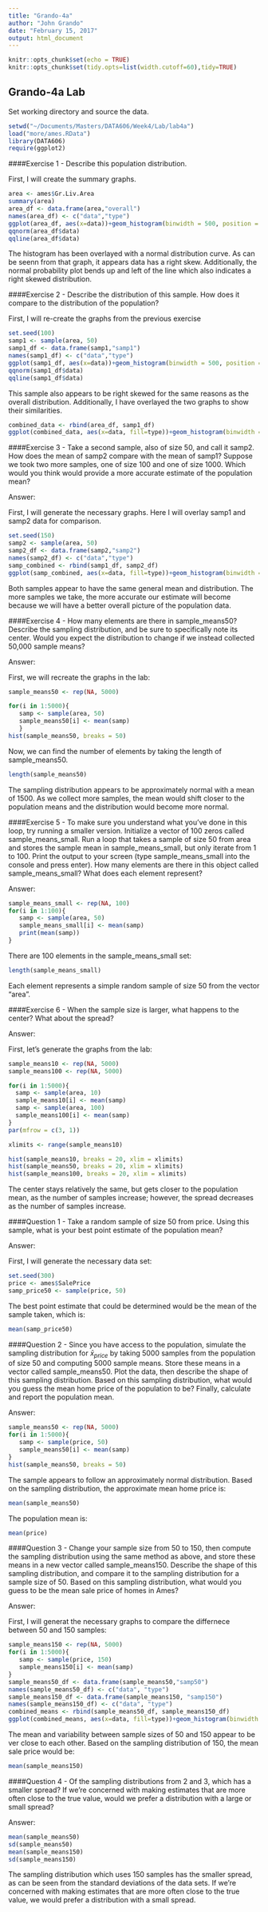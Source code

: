 ```yaml
---
title: "Grando-4a"
author: "John Grando"
date: "February 15, 2017"
output: html_document
---
```


```r
knitr::opts_chunk$set(echo = TRUE)
knitr::opts_chunk$set(tidy.opts=list(width.cutoff=60),tidy=TRUE)
```

## Grando-4a Lab

Set working directory and source the data.

```r
setwd("~/Documents/Masters/DATA606/Week4/Lab/lab4a")
load("more/ames.RData")
library(DATA606)
require(ggplot2)
```


####Exercise 1 - Describe this population distribution.

First, I will create the summary graphs.

```r
area <- ames$Gr.Liv.Area
summary(area)
area_df <- data.frame(area,"overall")
names(area_df) <- c("data","type")
ggplot(area_df, aes(x=data))+geom_histogram(binwidth = 500, position = "identity", aes(y=..density..))+stat_function(fun=dnorm,color="black",args=list(mean=mean(area_df$data),sd(area_df$data)))+labs(x="area")
qqnorm(area_df$data)
qqline(area_df$data)
```

The histogram has been overlayed with a normal distribution curve.  As can be seenn from that graph, it appears data has a right skew.  Additionally, the normal probability plot bends up and left of the line which also indicates a right skewed distribution.

####Exercise 2 - Describe the distribution of this sample. How does it compare to the distribution of the population?

First, I will re-create the graphs from the previous exercise

```r
set.seed(100)
samp1 <- sample(area, 50)
samp1_df <- data.frame(samp1,"samp1")
names(samp1_df) <- c("data","type")
ggplot(samp1_df, aes(x=data))+geom_histogram(binwidth = 500, position = "identity", aes(y=..density..))+stat_function(fun=dnorm,color="black",args=list(mean=mean(samp1_df$data),sd(samp1_df$data)))+labs(x="area")
qqnorm(samp1_df$data)
qqline(samp1_df$data)
```

This sample also appears to be right skewed for the same reasons as the overall distribution.  Additionally, I have overlayed the two graphs to show their similarities.

```r
combined_data <- rbind(area_df, samp1_df)
ggplot(combined_data, aes(x=data, fill=type))+geom_histogram(binwidth = 500, alpha=0.5, position = "identity", aes(y=..density..))+stat_function(fun=dnorm,color="red",args=list(mean=mean(area_df$data),sd(area_df$data)))+stat_function(fun=dnorm,color="blue",args=list(mean=mean(samp1_df$data),sd(samp1_df$data)))+labs(x="area")
```

####Exercise 3 - Take a second sample, also of size 50, and call it samp2. How does the mean of samp2 compare with the mean of  samp1? Suppose we took two more samples, one of size 100 and one of size 1000. Which would you think would provide a more accurate estimate of the population mean?

Answer:

First, I will generate the necessary graphs.  Here I will overlay samp1 and samp2 data for comparison.

```r
set.seed(150)
samp2 <- sample(area, 50)
samp2_df <- data.frame(samp2,"samp2")
names(samp2_df) <- c("data","type")
samp_combined <- rbind(samp1_df, samp2_df)
ggplot(samp_combined, aes(x=data, fill=type))+geom_histogram(binwidth = 200, alpha=0.5, position = "identity", aes(y=..density..))+stat_function(fun=dnorm,color="red",args=list(mean=mean(samp1_df$data),sd(samp1_df$data)))+stat_function(fun=dnorm,color="blue",args=list(mean=mean(samp2_df$data),sd(samp2_df$data)))+labs(x="area")
```

Both samples appear to have the same general mean and distribution.  The more samples we take, the more accurate our estimate will become because we will have a better overall picture of the population data.

####Exercise 4 - How many elements are there in sample_means50? Describe the sampling distribution, and be sure to specifically note its center. Would you expect the distribution to change if we instead collected 50,000 sample means?

Answer:

First, we will recreate the graphs in the lab:

```r
sample_means50 <- rep(NA, 5000)

for(i in 1:5000){
   samp <- sample(area, 50)
   sample_means50[i] <- mean(samp)
   }
hist(sample_means50, breaks = 50)
```

Now, we can find the number of elements by taking the length of sample_means50.

```r
length(sample_means50)
```

The sampling distribution appears to be approximately normal with a mean of 1500.  As we collect more samples, the mean would shift closer to the population means and the distribution would become more normal.

####Exercise 5 - To make sure you understand what you’ve done in this loop, try running a smaller version. Initialize a vector of 100 zeros called sample_means_small. Run a loop that takes a sample of size 50 from area and stores the sample mean in sample_means_small, but only iterate from 1 to 100. Print the output to your screen (type  sample_means_small into the console and press enter). How many elements are there in this object called  sample_means_small? What does each element represent?

Answer:

```r
sample_means_small <- rep(NA, 100)
for(i in 1:100){
   samp <- sample(area, 50)
   sample_means_small[i] <- mean(samp)
   print(mean(samp))
}
```

There are 100 elements in the sample_means_small set:

```r
length(sample_means_small)
```

Each element represents a simple random sample of size 50 from the vector "area".

####Exercise 6 - When the sample size is larger, what happens to the center? What about the spread?

Answer:

First, let's generate the graphs from the lab:

```r
sample_means10 <- rep(NA, 5000)
sample_means100 <- rep(NA, 5000)

for(i in 1:5000){
  samp <- sample(area, 10)
  sample_means10[i] <- mean(samp)
  samp <- sample(area, 100)
  sample_means100[i] <- mean(samp)
}
par(mfrow = c(3, 1))

xlimits <- range(sample_means10)

hist(sample_means10, breaks = 20, xlim = xlimits)
hist(sample_means50, breaks = 20, xlim = xlimits)
hist(sample_means100, breaks = 20, xlim = xlimits)
```

The center stays relatively the same, but gets closer to the population mean, as the number of samples increase; however, the spread decreases as the number of samples increase.


####Question 1 - Take a random sample of size 50 from price. Using this sample, what is your best point estimate of the population mean?

Answer:

First, I will generate the necessary data set:

```r
set.seed(300)
price <- ames$SalePrice
samp_price50 <- sample(price, 50)
```

The best point estimate that could be determined would be the mean of the sample taken, which is:

```r
mean(samp_price50)
```

####Question 2 - Since you have access to the population, simulate the sampling distribution for $\bar{x}_{price}$ by taking 5000 samples from the population of size 50 and computing 5000 sample means. Store these means in a vector called sample_means50. Plot the data, then describe the shape of this sampling distribution. Based on this sampling distribution, what would you guess the mean home price of the population to be? Finally, calculate and report the population mean.

Answer:

```r
sample_means50 <- rep(NA, 5000)
for(i in 1:5000){
   samp <- sample(price, 50)
   sample_means50[i] <- mean(samp)
}
hist(sample_means50, breaks = 50)
```

The sample appears to follow an approximately normal distribution.  Based on the sampling distribution, the approximate mean home price is:

```r
mean(sample_means50)
```

The population mean is:

```r
mean(price)
```

####Question 3 - Change your sample size from 50 to 150, then compute the sampling distribution using the same method as above, and store these means in a new vector called sample_means150. Describe the shape of this sampling distribution, and compare it to the sampling distribution for a sample size of 50. Based on this sampling distribution, what would you guess to be the mean sale price of homes in Ames?

Answer:

First, I will generat the necessary graphs to compare the differnece between 50 and 150 samples:

```r
sample_means150 <- rep(NA, 5000)
for(i in 1:5000){
   samp <- sample(price, 150)
   sample_means150[i] <- mean(samp)
}
sample_means50_df <- data.frame(sample_means50,"samp50")
names(sample_means50_df) <- c("data", "type")
sample_means150_df <- data.frame(sample_means150, "samp150")
names(sample_means150_df) <- c("data", "type")
combined_means <- rbind(sample_means50_df, sample_means150_df)
ggplot(combined_means, aes(x=data, fill=type))+geom_histogram(binwidth = 1000, alpha=0.5, position = "identity", aes(y=..density..))+stat_function(fun=dnorm,color="red",args=list(mean=mean(sample_means50_df$data),sd(sample_means50_df$data)))+stat_function(fun=dnorm,color="blue",args=list(mean=mean(sample_means150_df$data),sd(sample_means150_df$data)))+labs(x="area")
```

The mean and variability between sample sizes of 50 and 150 appear to be ver close to each other. Based on the sampling distribution of 150, the mean sale price would be:

```r
mean(sample_means150)
```

####Question 4 - Of the sampling distributions from 2 and 3, which has a smaller spread? If we’re concerned with making estimates that are more often close to the true value, would we prefer a distribution with a large or small spread?

Answer:

```r
mean(sample_means50)
sd(sample_means50)
mean(sample_means150)
sd(sample_means150)

```

The sampling distribution which uses 150 samples has the smaller spread, as can be seen from the standard deviations of the data sets.  If we're concerned with making estimates that are more often close to the true value, we would prefer a distribution with a small spread.